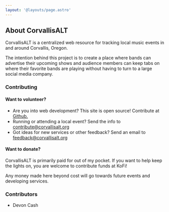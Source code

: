 ```yaml
---
layout: '@layouts/page.astro'
---
```



## About CorvallisALT

CorvallisALT is a centralized web resource for tracking local music events in and around Corvallis, Oregon. 

The intention behind this project is 
to create a place where bands can advertise their upcoming shows and audience members can keep tabs on where their favorite bands are playing without having
to turn to a large social media company.

### Contributing

#### Want to volunteer?

- Are you into web development? This site is open source! Contribute at [Github.](https://github.com/DevonCash/corvallisalt)
- Running or attending a local event? Send the info to [contribute@corvallisalt.org](mailto:contribute@corvallisalt.org)
- Got ideas for new services or other feedback? Send an email to [feedback@corvallisalt.org](mailto:feedback@corvallisalt.org)

#### Want to donate?

CorvallisALT is primarily paid for out of my pocket. If you want to help keep the lights on, you are welcome to contribute funds at KoFi! 

Any money made here beyond cost will go towards future events and developing services.

<KoFi />

### Contributors

- Devon Cash